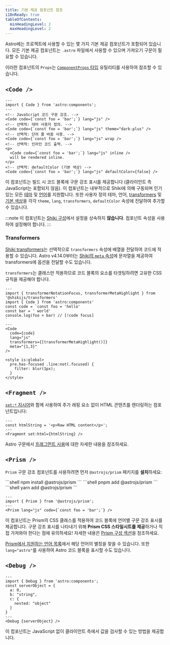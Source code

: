 ```yaml
---
title: 기본 제공 컴포넌트 참조
i18nReady: true
tableOfContents:
  minHeadingLevel: 2
  maxHeadingLevel: 2
---
```


Astro에는 프로젝트에 사용할 수 있는 몇 가지 기본 제공 컴포넌트가 포함되어 있습니다. 모든 기본 제공 컴포넌트는 `.astro` 파일에서 사용할 수 있으며 가져오기 구문이 필요할 수 있습니다.

이러한 컴포넌트의 `Props`는 [`ComponentProps` 타입](/ko/guides/typescript/#componentprops-타입) 유틸리티를 사용하여 참조할 수 있습니다.

## `<Code />`

```astro 'theme="dark-plus"' /wrap\b/ /(inline) \/>/ 'defaultColor={false}'
---
import { Code } from 'astro:components';
---
<!-- JavaScript 코드 구문 강조. -->
<Code code={`const foo = 'bar';`} lang="js" />
<!-- 선택적: 테마 사용자 정의. -->
<Code code={`const foo = 'bar';`} lang="js" theme="dark-plus" />
<!-- 선택적: 단어 줄 바꿈 사용. -->
<Code code={`const foo = 'bar';`} lang="js" wrap />
<!-- 선택적: 인라인 코드 출력. -->
<p>
  <Code code={`const foo = 'bar';`} lang="js" inline />
  will be rendered inline.
</p>
<!-- 선택적: defaultColor (기본 색상) -->
<Code code={`const foo = 'bar';`} lang="js" defaultColor={false} />
```

이 컴포넌트는 빌드 시 코드 블록에 구문 강조 표시를 제공합니다 (클라이언트 측 JavaScript는 포함되지 않음). 이 컴포넌트는 내부적으로 Shiki에 의해 구동되며 인기 있는 모든 [테마](https://shiki.style/themes) 및 [언어](https://shiki.style/languages)를 지원합니다. 또한 사용자 정의 테마, 언어, [transformers](#transformers) 및 [기본 색상](https://shiki.style/guide/dual-themes#without-default-color)을 각각 `theme`, `lang`, `transformers`, `defaultColor` 속성에 전달하여 추가할 수 있습니다.

:::note
이 컴포넌트는 [Shiki 구성](/ko/guides/markdown-content/#shiki-구성)에서 설정을 상속하지 **않습니다**. 컴포넌트 속성을 사용하여 설정해야 합니다.
:::

### Transformers

<p><Since v="4.11.0" /></p>

[Shiki transformers](https://shiki.style/packages/transformers#shikijs-transformers)는 선택적으로 `transformers` 속성에 배열을 전달하여 코드에 적용할 수 있습니다. Astro v4.14.0부터는 [Shiki의 `meta` 속성](https://shiki.style/guide/transformers#meta)에 문자열을 제공하여 transformers에 옵션을 전달할 수도 있습니다.

`transformers`는 클래스만 적용하므로 코드 블록의 요소를 타겟팅하려면 고유한 CSS 규칙을 제공해야 합니다.

```astro title="src/pages/index.astro" {12-13}
---
import { transformerNotationFocus, transformerMetaHighlight } from '@shikijs/transformers'
import { Code } from 'astro:components'
const code = `const foo = 'hello'
const bar = ' world'
console.log(foo + bar) // [!code focus]
`
---
<Code
  code={code}
  lang="js"
  transformers={[transformerMetaHighlight()]}
  meta="{1,3}"
/>

<style is:global>
  pre.has-focused .line:not(.focused) {
    filter: blur(1px);
  }
</style>
```

## `<Fragment />`

[`set:*` 지시어](/ko/reference/directives-reference/#sethtml)와 함께 사용하여 추가 래핑 요소 없이 HTML 콘텐츠를 렌더링하는 컴포넌트입니다:

```astro title="src/components/SetHtml.astro" "Fragment"
---
const htmlString = '<p>Raw HTML content</p>';
---
<Fragment set:html={htmlString} />
```

Astro 구문에서 [프래그먼트 사용](/ko/basics/astro-syntax/#프래그먼트)에 대한 자세한 내용을 참조하세요.

## `<Prism />`

`Prism` 구문 강조 컴포넌트를 사용하려면 먼저 `@astrojs/prism` 패키지를 **설치**하세요:

<PackageManagerTabs>
  <Fragment slot="npm">
  ```shell
  npm install @astrojs/prism
  ```
  </Fragment>
  <Fragment slot="pnpm">
  ```shell
  pnpm add @astrojs/prism
  ```
  </Fragment>
  <Fragment slot="yarn">
  ```shell
  yarn add @astrojs/prism
  ```
  </Fragment>
</PackageManagerTabs>

```astro
---
import { Prism } from '@astrojs/prism';
---
<Prism lang="js" code={`const foo = 'bar';`} />
```

이 컴포넌트는 Prism의 CSS 클래스를 적용하여 코드 블록에 언어별 구문 강조 표시를 제공합니다. 구문 강조 표시를 나타내기 위해 **Prism CSS 스타일시트를 제공**하거나 직접 가져와야 한다는 점에 유의하세요! 자세한 내용은 [Prism 구성 섹션](/ko/guides/markdown-content/#prism-구성)을 참조하세요.

[Prism에서 지원하는 언어 목록](https://prismjs.com/#supported-languages)에서 해당 언어의 별칭을 찾을 수 있습니다. 또한 `lang="astro"`를 사용하여 Astro 코드 블록을 표시할 수도 있습니다.

## `<Debug />`

```astro
---
import { Debug } from 'astro:components';
const serverObject = {
  a: 0,
  b: "string",
  c: {
    nested: "object"
  }
}
---
<Debug {serverObject} />
```

이 컴포넌트는 JavaScript 없이 클라이언트 측에서 값을 검사할 수 있는 방법을 제공합니다.
